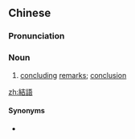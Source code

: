{{also|结语}}
==Chinese==
{{zh-forms|s=结语}}

===Pronunciation===
{{zh-pron
|m=jiéyǔ
|h=pfs=kiet-ngî
|cat=n
}}

===Noun===
{{zh-noun}}

# [[concluding]] [[remarks]]; [[conclusion]]

[[zh:結語]]

====Synonyms====
* {{zh-l|結束語}}